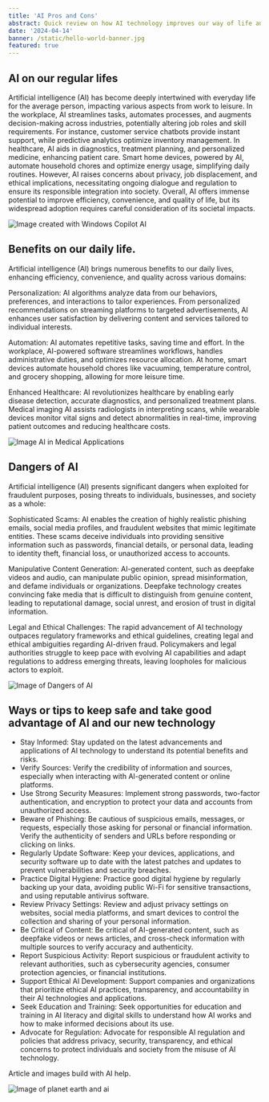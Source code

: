 ```yaml
---
title: 'AI Pros and Cons'
abstract: Quick review on how AI technology improves our way of life and can also be dangerous.
date: '2024-04-14'
banner: /static/hello-world-banner.jpg
featured: true
---
```


## AI on our regular lifes

Artificial intelligence (AI) has become deeply intertwined with everyday life for the average person, impacting various aspects from work to leisure. In the workplace, AI streamlines tasks, automates processes, and augments decision-making across industries, potentially altering job roles and skill requirements. For instance, customer service chatbots provide instant support, while predictive analytics optimize inventory management. In healthcare, AI aids in diagnostics, treatment planning, and personalized medicine, enhancing patient care. Smart home devices, powered by AI, automate household chores and optimize energy usage, simplifying daily routines. However, AI raises concerns about privacy, job displacement, and ethical implications, necessitating ongoing dialogue and regulation to ensure its responsible integration into society. Overall, AI offers immense potential to improve efficiency, convenience, and quality of life, but its widespread adoption requires careful consideration of its societal impacts.

![Image created with Windows Copilot AI](/static/inspiration.jpg)

## Benefits on our daily life.

Artificial intelligence (AI) brings numerous benefits to our daily lives, enhancing efficiency, convenience, and quality across various domains:

Personalization: AI algorithms analyze data from our behaviors, preferences, and interactions to tailor experiences. From personalized recommendations on streaming platforms to targeted advertisements, AI enhances user satisfaction by delivering content and services tailored to individual interests.

Automation: AI automates repetitive tasks, saving time and effort. In the workplace, AI-powered software streamlines workflows, handles administrative duties, and optimizes resource allocation. At home, smart devices automate household chores like vacuuming, temperature control, and grocery shopping, allowing for more leisure time.

Enhanced Healthcare: AI revolutionizes healthcare by enabling early disease detection, accurate diagnostics, and personalized treatment plans. Medical imaging AI assists radiologists in interpreting scans, while wearable devices monitor vital signs and detect abnormalities in real-time, improving patient outcomes and reducing healthcare costs.

![Image AI in Medical Applications](/static/clay-mockups.jpg)

## Dangers of AI

Artificial intelligence (AI) presents significant dangers when exploited for fraudulent purposes, posing threats to individuals, businesses, and society as a whole:

Sophisticated Scams: AI enables the creation of highly realistic phishing emails, social media profiles, and fraudulent websites that mimic legitimate entities. These scams deceive individuals into providing sensitive information such as passwords, financial details, or personal data, leading to identity theft, financial loss, or unauthorized access to accounts.

Manipulative Content Generation: AI-generated content, such as deepfake videos and audio, can manipulate public opinion, spread misinformation, and defame individuals or organizations. Deepfake technology creates convincing fake media that is difficult to distinguish from genuine content, leading to reputational damage, social unrest, and erosion of trust in digital information.

Legal and Ethical Challenges: The rapid advancement of AI technology outpaces regulatory frameworks and ethical guidelines, creating legal and ethical ambiguities regarding AI-driven fraud. Policymakers and legal authorities struggle to keep pace with evolving AI capabilities and adapt regulations to address emerging threats, leaving loopholes for malicious actors to exploit.

![Image of Dangers of AI](/static/ai-dangerous.jpg)

## Ways or tips to keep safe and take good advantage of AI and our new technology

- Stay Informed: Stay updated on the latest advancements and applications of AI technology to understand its potential benefits and risks.
- Verify Sources: Verify the credibility of information and sources, especially when interacting with AI-generated content or online platforms.
- Use Strong Security Measures: Implement strong passwords, two-factor authentication, and encryption to protect your data and accounts from unauthorized access.
- Beware of Phishing: Be cautious of suspicious emails, messages, or requests, especially those asking for personal or financial information. Verify the authenticity of senders and URLs before responding or clicking on links.
- Regularly Update Software: Keep your devices, applications, and security software up to date with the latest patches and updates to prevent vulnerabilities and security breaches.
- Practice Digital Hygiene: Practice good digital hygiene by regularly backing up your data, avoiding public Wi-Fi for sensitive transactions, and using reputable antivirus software.
- Review Privacy Settings: Review and adjust privacy settings on websites, social media platforms, and smart devices to control the collection and sharing of your personal information.
- Be Critical of Content: Be critical of AI-generated content, such as deepfake videos or news articles, and cross-check information with multiple sources to verify accuracy and authenticity.
- Report Suspicious Activity: Report suspicious or fraudulent activity to relevant authorities, such as cybersecurity agencies, consumer protection agencies, or financial institutions.
- Support Ethical AI Development: Support companies and organizations that prioritize ethical AI practices, transparency, and accountability in their AI technologies and applications.
- Seek Education and Training: Seek opportunities for education and training in AI literacy and digital skills to understand how AI works and how to make informed decisions about its use.
- Advocate for Regulation: Advocate for responsible AI regulation and policies that address privacy, security, transparency, and ethical concerns to protect individuals and society from the misuse of AI technology.

Article and images build with AI help.

![Image of planet earth and ai](/static/earthandai.jpg)